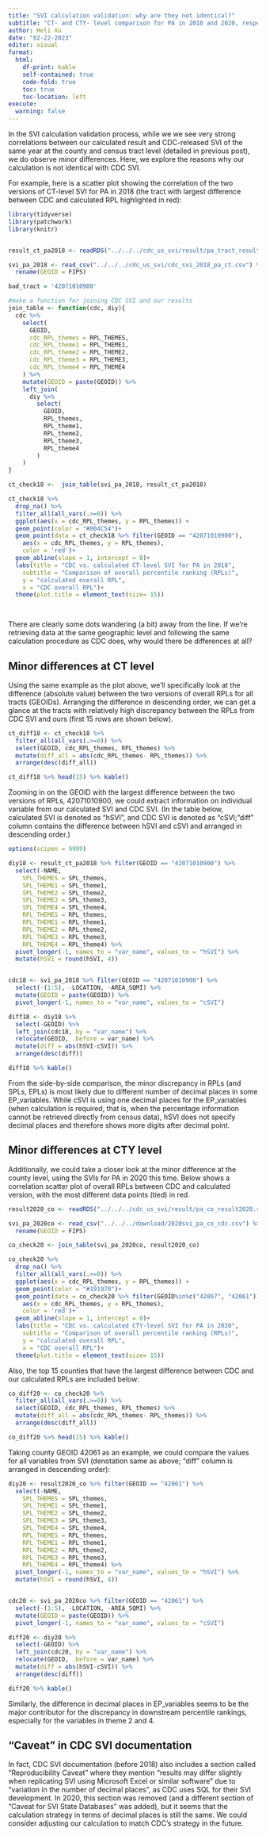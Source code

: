 ```yaml
---
title: "SVI calculation validation: why are they not identical?"
subtitle: "CT- and CTY- level comparison for PA in 2018 and 2020, respectively"
author: Heli Xu
date: "02-22-2023"
editor: visual
format:
  html:
    df-print: kable
    self-contained: true
    code-fold: true
    toc: true
    toc-location: left
execute:
  warning: false
---
```


In the SVI calculation validation process, while we we see very strong correlations between our calculated result and CDC-released SVI of the same year at the county and census tract level (detailed in previous post), we do observe minor differences. Here, we explore the reasons why our calculation is not identical with CDC SVI.

For example, here is a scatter plot showing the correlation of the two versions of CT-level SVI for PA in 2018 (the tract with largest difference between CDC and calculated RPL highlighted in red):

```r
library(tidyverse)
library(patchwork)
library(knitr)


result_ct_pa2018 <- readRDS("../../../cdc_us_svi/result/pa_tract_result2018.rds")

svi_pa_2018 <- read_csv("../../../cdc_us_svi/cdc_svi_2018_pa_ct.csv") %>% 
  rename(GEOID = FIPS)

bad_tract = '42071010900'

#make a function for joining CDC SVI and our results
join_table <- function(cdc, diy){
  cdc %>% 
    select(
      GEOID,
      cdc_RPL_themes = RPL_THEMES,
      cdc_RPL_theme1 = RPL_THEME1,
      cdc_RPL_theme2 = RPL_THEME2,
      cdc_RPL_theme3 = RPL_THEME3,
      cdc_RPL_theme4 = RPL_THEME4
    ) %>%
    mutate(GEOID = paste(GEOID)) %>%
    left_join(
      diy %>%
        select(
          GEOID,
          RPL_themes,
          RPL_theme1,
          RPL_theme2,
          RPL_theme3,
          RPL_theme4
        )
    ) 
}

ct_check18 <-  join_table(svi_pa_2018, result_ct_pa2018)

ct_check18 %>% 
  drop_na() %>% 
  filter_all(all_vars(.>=0)) %>% 
  ggplot(aes(x = cdc_RPL_themes, y = RPL_themes)) +
  geom_point(color = "#004C54")+
  geom_point(data = ct_check18 %>% filter(GEOID == "42071010900"),
    aes(x = cdc_RPL_themes, y = RPL_themes),
    color = 'red')+
  geom_abline(slope = 1, intercept = 0)+
  labs(title = "CDC vs. calculated CT-level SVI for PA in 2018",
    subtitle = "Comparison of overall percentile ranking (RPLs)",
    y = "calculated overall RPL",
    x = "CDC overall RPL")+
  theme(plot.title = element_text(size= 15))

  
```

There are clearly some dots wandering (a bit) away from the line. If we're retrieving data at the same geographic level and following the same calculation procedure as CDC does, why would there be differences at all?

## Minor differences at CT level

Using the same example as the plot above, we'll specifically look at the difference (absolute value) between the two versions of overall RPLs for all tracts (GEOIDs). Arranging the difference in descending order, we can get a glance at the tracts with relatively high discrepancy between the RPLs from CDC SVI and ours (first 15 rows are shown below).

```r
ct_diff18 <- ct_check18 %>%
  filter_all(all_vars(.>=0)) %>% 
  select(GEOID, cdc_RPL_themes, RPL_themes) %>% 
  mutate(diff_all = abs(cdc_RPL_themes- RPL_themes)) %>% 
  arrange(desc(diff_all))

ct_diff18 %>% head(15) %>% kable()

```

Zooming in on the GEOID with the largest difference between the two versions of RPLs, 42071010900, we could extract information on individual variable from our calculated SVI and CDC SVI. (In the table below, calculated SVI is denoted as "hSVI", and CDC SVI is denoted as "cSVI; "diff" column contains the difference between hSVI and cSVI and arranged in descending order.)

```r
options(scipen = 9999)

diy18 <- result_ct_pa2018 %>% filter(GEOID == "42071010900") %>% 
  select(-NAME,
    SPL_THEMES = SPL_themes,
    SPL_THEME1 = SPL_theme1,
    SPL_THEME2 = SPL_theme2,
    SPL_THEME3 = SPL_theme3,
    SPL_THEME4 = SPL_theme4,
    RPL_THEMES = RPL_themes,
    RPL_THEME1 = RPL_theme1,
    RPL_THEME2 = RPL_theme2,
    RPL_THEME3 = RPL_theme3,
    RPL_THEME4 = RPL_theme4) %>% 
  pivot_longer(-1, names_to = "var_name", values_to = "hSVI") %>% 
  mutate(hSVI = round(hSVI, 4))


cdc18 <- svi_pa_2018 %>% filter(GEOID == "42071010900") %>% 
  select(-(1:5), -LOCATION, -AREA_SQMI) %>% 
  mutate(GEOID = paste(GEOID)) %>% 
  pivot_longer(-1, names_to = "var_name", values_to = "cSVI")

diff18 <- diy18 %>% 
  select(-GEOID) %>% 
  left_join(cdc18, by = "var_name") %>% 
  relocate(GEOID, .before = var_name) %>% 
  mutate(diff = abs(hSVI-cSVI)) %>% 
  arrange(desc(diff))

diff18 %>% kable()
```

From the side-by-side comparison, the minor discrepancy in RPLs (and SPLs, EPLs) is most likely due to different number of decimal places in some EP_variables. While cSVI is using one decimal places for the EP_variables (when calculation is required, that is, when the percentage information cannot be retrieved directly from census data), hSVI does not specify decimal places and therefore shows more digits after decimal point.

## Minor differences at CTY level

Additionally, we could take a closer look at the minor difference at the county level, using the SVIs for PA in 2020 this time. Below shows a correlation scatter plot of overall RPLs between CDC and calculated version, with the most different data points (tied) in red.

```r
result2020_co <- readRDS("../../../cdc_us_svi/result/pa_co_result2020.rds")

svi_pa_2020co <- read_csv("../../../download/2020svi_pa_co_cdc.csv") %>% 
  rename(GEOID = FIPS)

co_check20 <- join_table(svi_pa_2020co, result2020_co)

co_check20 %>% 
  drop_na() %>% 
  filter_all(all_vars(.>=0)) %>% 
  ggplot(aes(x = cdc_RPL_themes, y = RPL_themes)) +
  geom_point(color = "#191970")+
  geom_point(data = co_check20 %>% filter(GEOID%in%c("42067", "42061")),
    aes(x = cdc_RPL_themes, y = RPL_themes),
    color = 'red')+
  geom_abline(slope = 1, intercept = 0)+
  labs(title = "CDC vs. calculated CTY-level SVI for PA in 2020",
    subtitle = "Comparison of overall percentile ranking (RPLs)",
    y = "calculated overall RPL",
    x = "CDC overall RPL")+
  theme(plot.title = element_text(size= 15))

```

Also, the top 15 counties that have the largest difference between CDC and our calculated RPLs are included below:

```r
co_diff20 <- co_check20 %>% 
  filter_all(all_vars(.>=0)) %>% 
  select(GEOID, cdc_RPL_themes, RPL_themes) %>% 
  mutate(diff_all = abs(cdc_RPL_themes- RPL_themes)) %>% 
  arrange(desc(diff_all))

co_diff20 %>% head(15) %>% kable()
```

Taking county GEOID 42061 as an example, we could compare the values for all variables from SVI (denotation same as above; "diff" column is arranged in descending order):

```r
diy20 <- result2020_co %>% filter(GEOID == "42061") %>% 
  select(-NAME,
    SPL_THEMES = SPL_themes,
    SPL_THEME1 = SPL_theme1,
    SPL_THEME2 = SPL_theme2,
    SPL_THEME3 = SPL_theme3,
    SPL_THEME4 = SPL_theme4,
    RPL_THEMES = RPL_themes,
    RPL_THEME1 = RPL_theme1,
    RPL_THEME2 = RPL_theme2,
    RPL_THEME3 = RPL_theme3,
    RPL_THEME4 = RPL_theme4) %>% 
  pivot_longer(-1, names_to = "var_name", values_to = "hSVI") %>% 
  mutate(hSVI = round(hSVI, 4))


cdc20 <- svi_pa_2020co %>% filter(GEOID == "42061") %>% 
  select(-(1:5), -LOCATION, -AREA_SQMI) %>% 
  mutate(GEOID = paste(GEOID)) %>% 
  pivot_longer(-1, names_to = "var_name", values_to = "cSVI")

diff20 <- diy20 %>% 
  select(-GEOID) %>% 
  left_join(cdc20, by = "var_name") %>% 
  relocate(GEOID, .before = var_name) %>% 
  mutate(diff = abs(hSVI-cSVI)) %>% 
  arrange(desc(diff))

diff20 %>% kable()

```

Similarly, the difference in decimal places in EP_variables seems to be the major contributor for the discrepancy in downstream percentile rankings, especially for the variables in theme 2 and 4.

## "Caveat" in CDC SVI documentation

In fact, CDC SVI documentation (before 2018) also includes a section called "Reproducibility Caveat" where they mention "results may differ slightly when replicating SVI using Microsoft Excel or similar software" due to "variation in the number of decimal places", as CDC uses SQL for their SVI development. In 2020, this section was removed (and a different section of "Caveat for SVI State Databases" was added), but it seems that the calculation strategy in terms of decimal places is still the same. We could consider adjusting our calculation to match CDC's strategy in the future.
